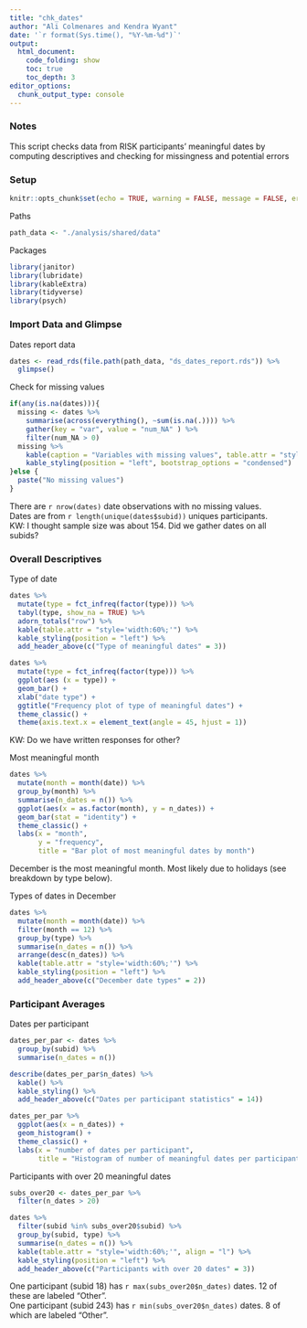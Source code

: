 ```yaml
---
title: "chk_dates"
author: "Ali Colmenares and Kendra Wyant"
date: '`r format(Sys.time(), "%Y-%m-%d")`'
output: 
  html_document:
    code_folding: show
    toc: true 
    toc_depth: 3
editor_options: 
  chunk_output_type: console
---
```

### Notes
This script checks data from RISK participants' meaningful dates by computing descriptives and checking for missingness and potential errors


### Setup
```r
knitr::opts_chunk$set(echo = TRUE, warning = FALSE, message = FALSE, error = TRUE)
```

Paths
```r
path_data <- "./analysis/shared/data"
```

Packages
```r
library(janitor)
library(lubridate)
library(kableExtra)
library(tidyverse)
library(psych)
```


### Import Data and Glimpse

Dates report data
```r
dates <- read_rds(file.path(path_data, "ds_dates_report.rds")) %>% 
  glimpse()
```

Check for missing values
```r
if(any(is.na(dates))){
  missing <- dates %>%
    summarise(across(everything(), ~sum(is.na(.)))) %>%
    gather(key = "var", value = "num_NA" ) %>%
    filter(num_NA > 0)
  missing %>%
    kable(caption = "Variables with missing values", table.attr = "style='width:40%;'") %>%
    kable_styling(position = "left", bootstrap_options = "condensed")
}else {
  paste("No missing values")
}
```

There are `r nrow(dates)` date observations with no missing values.  
Dates are from `r length(unique(dates$subid))` uniques participants.  
KW: I thought sample size was about 154. Did we gather dates on all subids?  

### Overall Descriptives

Type of date
```r
dates %>%
  mutate(type = fct_infreq(factor(type))) %>% 
  tabyl(type, show_na = TRUE) %>% 
  adorn_totals("row") %>%
  kable(table.attr = "style='width:60%;'") %>%
  kable_styling(position = "left") %>% 
  add_header_above(c("Type of meaningful dates" = 3))

dates %>%
  mutate(type = fct_infreq(factor(type))) %>%
  ggplot(aes (x = type)) +
  geom_bar() +
  xlab("date type") +
  ggtitle("Frequency plot of type of meaningful dates") +
  theme_classic() +
  theme(axis.text.x = element_text(angle = 45, hjust = 1))
```

KW: Do we have written responses for other? 

Most meaningful month
```r
dates %>% 
  mutate(month = month(date)) %>% 
  group_by(month) %>% 
  summarise(n_dates = n()) %>% 
  ggplot(aes(x = as.factor(month), y = n_dates)) +
  geom_bar(stat = "identity") +
  theme_classic() +
  labs(x = "month",
       y = "frequency",
       title = "Bar plot of most meaningful dates by month")
```

December is the most meaningful month. Most likely due to holidays (see breakdown by type below).  

Types of dates in December
```r
dates %>% 
  mutate(month = month(date)) %>% 
  filter(month == 12) %>% 
  group_by(type) %>% 
  summarise(n_dates = n()) %>% 
  arrange(desc(n_dates)) %>% 
  kable(table.attr = "style='width:60%;'") %>% 
  kable_styling(position = "left") %>% 
  add_header_above(c("December date types" = 2))
```


### Participant Averages

Dates per participant
```r
dates_per_par <- dates %>% 
  group_by(subid) %>% 
  summarise(n_dates = n())

describe(dates_per_par$n_dates) %>% 
  kable() %>% 
  kable_styling() %>% 
  add_header_above(c("Dates per participant statistics" = 14))

dates_per_par %>% 
  ggplot(aes(x = n_dates)) +
  geom_histogram() +
  theme_classic() +
  labs(x = "number of dates per participant",
       title = "Histogram of number of meaningful dates per participant")
```

Participants with over 20 meaningful dates
```r
subs_over20 <- dates_per_par %>% 
  filter(n_dates > 20)

dates %>% 
  filter(subid %in% subs_over20$subid) %>% 
  group_by(subid, type) %>% 
  summarise(n_dates = n()) %>% 
  kable(table.attr = "style='width:60%;'", align = "l") %>% 
  kable_styling(position = "left") %>% 
  add_header_above(c("Participants with over 20 dates" = 3))

```

One participant (subid 18) has `r max(subs_over20$n_dates)` dates. 12 of these are labeled "Other".  
One participant (subid 243) has `r min(subs_over20$n_dates)` dates. 8 of which are labeled "Other".

